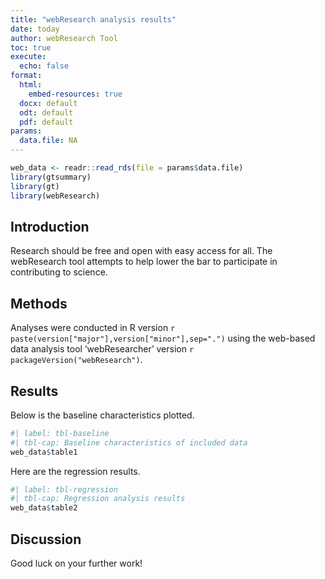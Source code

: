 ```yaml
---
title: "webResearch analysis results"
date: today
author: webResearch Tool
toc: true
execute: 
  echo: false
format: 
  html:
    embed-resources: true
  docx: default
  odt: default
  pdf: default
params:
  data.file: NA
---
```


```r
web_data <- readr::read_rds(file = params$data.file)
library(gtsummary)
library(gt)
library(webResearch)
```

## Introduction

Research should be free and open with easy access for all. The webResearch tool attempts to help lower the bar to participate in contributing to science.

## Methods

Analyses were conducted in R version `r paste(version["major"],version["minor"],sep=".")` using the web-based data analysis tool 'webResearcher' version `r packageVersion("webResearch")`.

## Results

Below is the baseline characteristics plotted.

```r
#| label: tbl-baseline
#| tbl-cap: Baseline characteristics of included data
web_data$table1
```

Here are the regression results.

```r
#| label: tbl-regression
#| tbl-cap: Regression analysis results
web_data$table2
```

## Discussion

Good luck on your further work!
